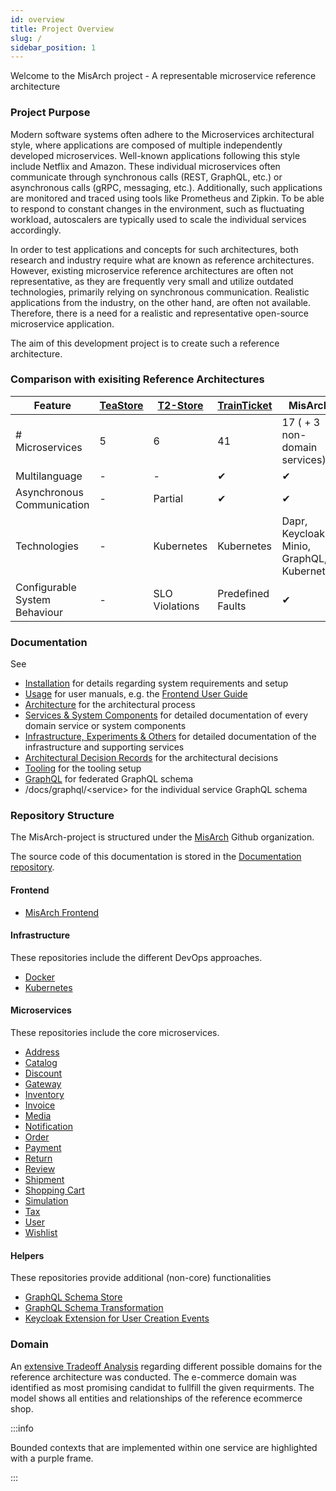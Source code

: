```yaml
---
id: overview
title: Project Overview
slug: /
sidebar_position: 1
---
```



Welcome to the MisArch project - A representable microservice reference architecture

### Project Purpose

Modern software systems often adhere to the Microservices architectural style, where applications are composed of multiple independently developed microservices.
Well-known applications following this style include Netflix and Amazon.
These individual microservices often communicate through synchronous calls (REST, GraphQL, etc.) or asynchronous calls (gRPC, messaging, etc.).
Additionally, such applications are monitored and traced using tools like Prometheus and Zipkin.
To be able to respond to constant changes in the environment, such as fluctuating workload, autoscalers are typically used to scale the individual services accordingly.

In order to test applications and concepts for such architectures, both research and industry require what are known as reference architectures.
However, existing microservice reference architectures are often not representative, as they are frequently very small and utilize outdated technologies, primarily relying on synchronous communication.
Realistic applications from the industry, on the other hand, are often not available.
Therefore, there is a need for a realistic and representative open-source microservice application.

The aim of this development project is to create such a reference architecture.

### Comparison with exisiting Reference Architectures

| Feature                       | [TeaStore](https://github.com/DescartesResearch/TeaStore) | [T2-Store](https://github.com/t2-project) | [TrainTicket](https://github.com/hechuan73/train_ticket) | MisArch                                    |
| ----------------------------- | --------------------------------------------------------- | ----------------------------------------- | -------------------------------------------------------- | ------------------------------------------ |
| # Microservices               | 5                                                         | 6                                         | 41                                                       | 17 ( + 3 non-domain services)              |
| Multilanguage                 | -                                                         | -                                         | ✔                                                        | ✔                                          |
| Asynchronous Communication    | -                                                         | Partial                                   | ✔                                                        | ✔                                          |
| Technologies                  | -                                                         | Kubernetes                                | Kubernetes                                               | Dapr, Keycloak, Minio, GraphQL, Kubernetes |
| Configurable System Behaviour | -                                                         | SLO Violations                            | Predefined Faults                                        | ✔                                          |

### Documentation

See

- [Installation](/docs/category/installation) for details regarding system requirements and setup
- [Usage](/docs/category/usage) for user manuals, e.g. the [Frontend User Guide](/docs/docs/user-manuals/how-to-use-frontend)
- [Architecture](/docs/category/architecture) for the architectural process
- [Services & System Components](/docs/category/domain-services--system-components) for detailed documentation of every domain service or system components
- [Infrastructure, Experiments & Others](/docs/category/infrastructure-experiments--others) for detailed documentation of the infrastructure and supporting services
- [Architectural Decision Records](/docs/category/adrs) for the architectural decisions
- [Tooling](/docs/category/tooling) for the tooling setup
- [GraphQL](/docs/graphql/schema) for federated GraphQL schema
- /docs/graphql/\<service\> for the individual service GraphQL schema

### Repository Structure

The MisArch-project is structured under the [MisArch](https://github.com/MiSArch) Github organization.

The source code of this documentation is stored in the [Documentation repository](https://github.com/MiSArch/docs).

#### Frontend

- [MisArch Frontend](https://github.com/MiSArch/frontend)

#### Infrastructure

These repositories include the different DevOps approaches.

- [Docker](https://github.com/MiSArch/infrastructure-docker)
- [Kubernetes](https://github.com/MiSArch/infrastructure-k8s)

#### Microservices

These repositories include the core microservices.

- [Address](https://github.com/MiSArch/address)
- [Catalog](https://github.com/MiSArch/catalog)
- [Discount](https://github.com/MiSArch/discount)
- [Gateway](https://github.com/MiSArch/gateway)
- [Inventory](https://github.com/MiSArch/inventory)
- [Invoice](https://github.com/MiSArch/invoice)
- [Media](https://github.com/MiSArch/media)
- [Notification](https://github.com/MiSArch/notification)
- [Order](https://github.com/MiSArch/order)
- [Payment](https://github.com/MiSArch/payment)
- [Return](https://github.com/MiSArch/return)
- [Review](https://github.com/MiSArch/review)
- [Shipment](https://github.com/MiSArch/shipment)
- [Shopping Cart](https://github.com/MiSArch/shoppingcart)
- [Simulation](https://github.com/MiSArch/simulation)
- [Tax](https://github.com/MiSArch/tax)
- [User](https://github.com/MiSArch/user)
- [Wishlist](https://github.com/MiSArch/wishlist)

#### Helpers

These repositories provide additional (non-core) functionalities

- [GraphQL Schema Store](https://github.com/MiSArch/schemas)
- [GraphQL Schema Transformation](https://github.com/MiSArch/graphql-schema-transform)
- [Keycloak Extension for User Creation Events](https://github.com/MiSArch/keycloak-user-creation-events)

### Domain

An [extensive Tradeoff Analysis](/docs/docs/dev-manuals/architecture/domain-tradeoff-analysis) regarding different possible domains for the reference architecture was conducted.
The e-commerce domain was identified as most promising candidat to fullfill the given requirments.
The model shows all entities and relationships of the reference ecommerce shop.

<CustomImage path="/renderedDiagrams/domainModelBC" width="2820.5" height="2398.5" />
:::info

Bounded contexts that are implemented within one service are highlighted with a purple frame.

:::
